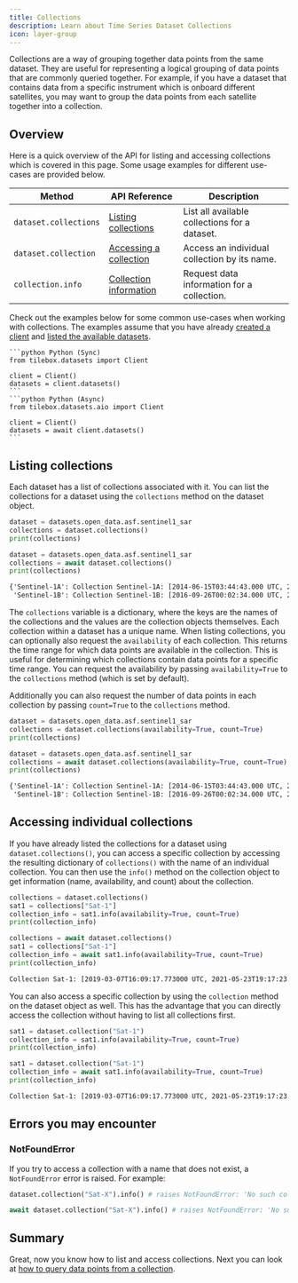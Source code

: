 ```yaml
---
title: Collections
description: Learn about Time Series Dataset Collections
icon: layer-group
---
```


Collections are a way of grouping together data points from the same dataset. They are useful for representing
a logical grouping of data points that are commonly queried together. For example, if you have a dataset
that contains data from a specific instrument which is onboard different satellites, you may want to group the data
points from each satellite together into a collection.

## Overview

Here is a quick overview of the API for listing and accessing collections which is covered in this page.
Some usage examples for different use-cases are provided below.

| Method                | API Reference                                                          | Description                                   |
| --------------------- | ---------------------------------------------------------------------- | --------------------------------------------- |
| `dataset.collections` | [Listing collections](/api-reference/datasets/listing-collection)      | List all available collections for a dataset. |
| `dataset.collection`  | [Accessing a collection](/api-reference/datasets/accessing-collection) | Access an individual collection by its name.  |
| `collection.info`     | [Collection information](/api-reference/datasets/collection-info)      | Request data information for a collection.    |

Check out the examples below for some common use-cases when working with collections. The examples
assume that you have already [created a client](/datasets/introduction#creating-a-datasets-client) and
[listed the available datasets](/api-reference/datasets/listing-datasets).

<CodeGroup>

    ```python Python (Sync)
    from tilebox.datasets import Client

    client = Client()
    datasets = client.datasets()
    ```
    ```python Python (Async)
    from tilebox.datasets.aio import Client

    client = Client()
    datasets = await client.datasets()
    ```

</CodeGroup>

## Listing collections

Each dataset has a list of collections associated with it. You can list the collections for a dataset using the
`collections` method on the dataset object.

<CodeGroup>
  
  ```python Python (Sync)
  dataset = datasets.open_data.asf.sentinel1_sar
  collections = dataset.collections()
  print(collections)
  ```
  
  ```python Python (Async)
  dataset = datasets.open_data.asf.sentinel1_sar
  collections = await dataset.collections()
  print(collections)
  ```

</CodeGroup>

```txt Output
{'Sentinel-1A': Collection Sentinel-1A: [2014-06-15T03:44:43.000 UTC, 2022-12-31T23:57:59.000 UTC] (1209636 data points),
 'Sentinel-1B': Collection Sentinel-1B: [2016-09-26T00:02:34.000 UTC, 2021-12-23T06:53:08.000 UTC] (657674 data points)}
```

The `collections` variable is a dictionary, where the keys are the names of the collections and the values are
the collection objects themselves. Each collection within a dataset has a unique name. When listing collections, you
can optionally also request the `availability` of each collection. This returns the time range for which data points
are available in the collection. This is useful for determining which collections contain data points for a specific
time range. You can request the availability by passing `availability=True` to the `collections` method (which is set by default).

Additionally you can also request the number of data points in each collection by passing `count=True` to the `collections`
method.

<CodeGroup>
  
  ```python Python (Sync)
  dataset = datasets.open_data.asf.sentinel1_sar
  collections = dataset.collections(availability=True, count=True)
  print(collections)
  ```
  
  ```python Python (Async)
  dataset = datasets.open_data.asf.sentinel1_sar
  collections = await dataset.collections(availability=True, count=True)
  print(collections)
  ```

</CodeGroup>

```txt Output
{'Sentinel-1A': Collection Sentinel-1A: [2014-06-15T03:44:43.000 UTC, 2022-12-31T23:57:59.000 UTC] (1209636 data points),
 'Sentinel-1B': Collection Sentinel-1B: [2016-09-26T00:02:34.000 UTC, 2021-12-23T06:53:08.000 UTC] (657674 data points)}
```

## Accessing individual collections

If you have already listed the collections for a dataset using `dataset.collections()`, you can access a
specific collection by accessing the resulting dictionary of `collections()` with the name of an individual collection.
You can then use the `info()` method on the collection object to get information
(name, availability, and count) about the collection.

<CodeGroup>
  
  ```python Python (Sync)
  collections = dataset.collections()
  sat1 = collections["Sat-1"]
  collection_info = sat1.info(availability=True, count=True)
  print(collection_info)
  ```
  
  ```python Python (Async)
  collections = await dataset.collections()
  sat1 = collections["Sat-1"]
  collection_info = await sat1.info(availability=True, count=True)
  print(collection_info)
  ```

</CodeGroup>

```txt Output
Collection Sat-1: [2019-03-07T16:09:17.773000 UTC, 2021-05-23T19:17:23.472000 UTC] (910245 data points)
```

You can also access a specific collection by using the `collection` method on the dataset object as well.
This has the advantage that you can directly access the collection without having to list all collections first.

<CodeGroup>
  
  ```python Python (Sync)
  sat1 = dataset.collection("Sat-1")
  collection_info = sat1.info(availability=True, count=True)
  print(collection_info)
  ```
  
  ```python Python (Async)
  sat1 = dataset.collection("Sat-1")
  collection_info = await sat1.info(availability=True, count=True)
  print(collection_info)
  ```

</CodeGroup>

```txt Output
Collection Sat-1: [2019-03-07T16:09:17.773000 UTC, 2021-05-23T19:17:23.472000 UTC] (910245 data points)
```

## Errors you may encounter

### NotFoundError

If you try to access a collection with a name that does not exist, a `NotFoundError` error is raised. For example:

<CodeGroup>

```python Python (Sync)
dataset.collection("Sat-X").info() # raises NotFoundError: 'No such collection Sat-X'
```

```python Python (Async)
await dataset.collection("Sat-X").info() # raises NotFoundError: 'No such collection Sat-X'
```

</CodeGroup>

## Summary

Great, now you know how to list and access collections. Next you can look at [how to query data points from a collection](/datasets/loading-data).
